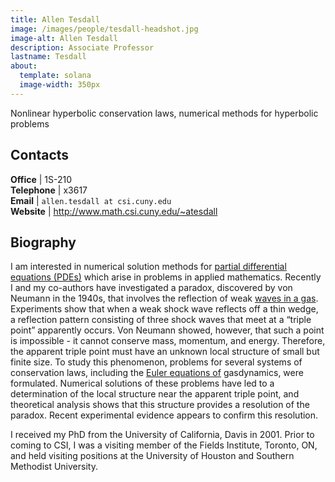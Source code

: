 ```yaml
---
title: Allen Tesdall
image: /images/people/tesdall-headshot.jpg
image-alt: Allen Tesdall
description: Associate Professor
lastname: Tesdall
about:
  template: solana
  image-width: 350px
---
```



Nonlinear hyperbolic conservation laws, numerical methods for hyperbolic problems


## Contacts

<i class="bi bi-door-open"></i> **Office** | 1S-210 <br/>
<i class="bi bi-telephone"></i> **Telephone** | x3617 <br/>
<i class="bi bi-mailbox"></i> **Email** | `allen.tesdall at csi.cuny.edu` <br/>
<i class="bi bi-x-diamond"></i> **Website**  | [http://www.math.csi.cuny.edu/~atesdall](http://www.math.csi.cuny.edu/~atesdall) <br/>

## Biography

I am interested in numerical solution methods for [partial
differential equations
(PDEs)](http://en.wikipedia.org/wiki/Partial_differential_equations)
which arise in problems in applied mathematics.  Recently I and my
co-authors have investigated a paradox, discovered by von Neumann in
the 1940s, that involves the reflection of weak [waves in a
gas](http://en.wikipedia.org/wiki/Shock_wavesshock).  Experiments show
that when a weak shock wave reflects off a thin wedge, a reflection
pattern consisting of three shock waves that meet at a "triple
point" apparently occurs.  Von Neumann showed, however, that such a
point is impossible - it cannot conserve mass, momentum, and
energy. Therefore, the apparent triple point must have an unknown
local structure of small but finite size.  To study this phenomenon,
problems for several systems of conservation laws, including the
[Euler equations
of](http://en.wikipedia.org/wiki/Euler_equations#Euler.E2.80.94equations)
gasdynamics, were formulated.  Numerical solutions of these problems
have led to a determination of the local structure near the apparent
triple point, and theoretical analysis shows that this structure
provides a resolution of the paradox.  Recent experimental evidence
appears to confirm this resolution.



I received my PhD from the University of California, Davis in 2001.
Prior to coming to CSI, I was a visiting member of the Fields
Institute, Toronto, ON, and held visiting positions at the University
of Houston and Southern Methodist University.


